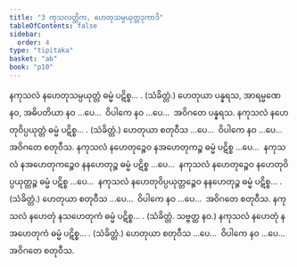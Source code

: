 ```yaml
---
title: "3 ကုသလတ္တိက, ဟေတုသမ္ပယုတ္တဒုကာဒိ"
tableOfContents: false
sidebar:
  order: 4
type: "tipitaka"
basket: "ab"
book: "p10"
---
```



<DynamicBreadcrumb />

<Division number="10" book="p10" e="ch" v="40" p="127">

<Paragraph number="29" book="p10">
နကုသလံ နဟေတုသမ္ပယုတ္တံ ဓမ္မံ ပဋိစ္စ… . (သံခိတ္တံ.)
</Paragraph>

<Paragraph number="30" book="p10">
ဟေတုယာ ပန္နရသ, အာရမ္မဏေ နဝ, အဓိပတိယာ နဝ …ပေ…  ဝိပါကေ နဝ …ပေ…  အဝိဂတေ ပန္နရသ.
</Paragraph>

</Division>
<Division number="11" book="p10" e="ch" v="40" p="127">

<Paragraph number="31" book="p10">
နကုသလံ နဟေတုဝိပ္ပယုတ္တံ ဓမ္မံ ပဋိစ္စ… . (သံခိတ္တံ.)
</Paragraph>

<Paragraph number="32" book="p10">
ဟေတုယာ စတုဝီသ …ပေ…  ဝိပါကေ နဝ …ပေ…  အဝိဂတေ စတုဝီသ.
</Paragraph>

</Division>
<Division number="12" book="p10" e="ch" v="40" p="127">

<Paragraph number="33" book="p10">
နကုသလံ နဟေတုဉ္စေဝ နအဟေတုကဉ္စ ဓမ္မံ ပဋိစ္စ …ပေ…  နကုသလံ နအဟေတုကဉ္စေဝ နနဟေတုဉ္စ ဓမ္မံ ပဋိစ္စ …ပေ…  နကုသလံ နဟေတုဉ္စေဝ နဟေတုဝိပ္ပယုတ္တဉ္စ ဓမ္မံ ပဋိစ္စ …ပေ…  နကုသလံ နဟေတုဝိပ္ပယုတ္တဉ္စေဝ နနဟေတုဉ္စ ဓမ္မံ ပဋိစ္စ… . (သံခိတ္တံ.)
</Paragraph>

<Paragraph number="34" book="p10">
ဟေတုယာ စတုဝီသ …ပေ…  ဝိပါကေ နဝ …ပေ…  အဝိဂတေ စတုဝီသ.
</Paragraph>

</Division>
<Division number="13" book="p10" e="ch" v="40" p="127">

<Paragraph number="35" book="p10">
နကုသလံ နဟေတုံ နသဟေတုကံ ဓမ္မံ ပဋိစ္စ… . (သံခိတ္တံ. သဗ္ဗတ္ထ နဝ.)
</Paragraph>

<Paragraph number="36" book="p10">
နကုသလံ နဟေတုံ နအဟေတုကံ ဓမ္မံ ပဋိစ္စ… . (သံခိတ္တံ.) ဟေတုယာ စတုဝီသ …ပေ…  ဝိပါကေ နဝ …ပေ…  အဝိဂတေ စတုဝီသ.
</Paragraph>
</Division>